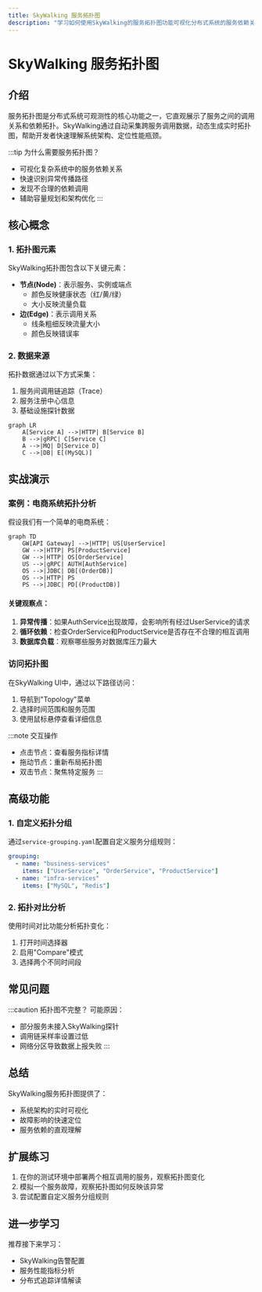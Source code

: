 ```yaml
---
title: SkyWalking 服务拓扑图
description: "学习如何使用SkyWalking的服务拓扑图功能可视化分布式系统的服务依赖关系，掌握系统监控的关键工具。"
---
```


# SkyWalking 服务拓扑图

## 介绍

服务拓扑图是分布式系统可观测性的核心功能之一，它直观展示了服务之间的调用关系和依赖拓扑。SkyWalking通过自动采集跨服务调用数据，动态生成实时拓扑图，帮助开发者快速理解系统架构、定位性能瓶颈。

:::tip 为什么需要服务拓扑图？
- 可视化复杂系统中的服务依赖关系
- 快速识别异常传播路径
- 发现不合理的依赖调用
- 辅助容量规划和架构优化
:::

## 核心概念

### 1. 拓扑图元素

SkyWalking拓扑图包含以下关键元素：

- **节点(Node)**：表示服务、实例或端点
  - 颜色反映健康状态（红/黄/绿）
  - 大小反映流量负载
- **边(Edge)**：表示调用关系
  - 线条粗细反映流量大小
  - 颜色反映错误率

### 2. 数据来源

拓扑数据通过以下方式采集：

1. 服务间调用链追踪（Trace）
2. 服务注册中心信息
3. 基础设施探针数据

```mermaid
graph LR
    A[Service A] -->|HTTP| B[Service B]
    B -->|gRPC| C[Service C]
    A -->|MQ| D[Service D]
    C -->|DB| E[(MySQL)]
```

## 实战演示

### 案例：电商系统拓扑分析

假设我们有一个简单的电商系统：

```mermaid
graph TD
    GW[API Gateway] -->|HTTP| US[UserService]
    GW -->|HTTP| PS[ProductService]
    GW -->|HTTP| OS[OrderService]
    US -->|gRPC| AUTH[AuthService]
    OS -->|JDBC| DB[(OrderDB)]
    OS -->|HTTP| PS
    PS -->|JDBC| PD[(ProductDB)]
```

#### 关键观察点：

1. **异常传播**：如果AuthService出现故障，会影响所有经过UserService的请求
2. **循环依赖**：检查OrderService和ProductService是否存在不合理的相互调用
3. **数据库负载**：观察哪些服务对数据库压力最大

### 访问拓扑图

在SkyWalking UI中，通过以下路径访问：
1. 导航到"Topology"菜单
2. 选择时间范围和服务范围
3. 使用鼠标悬停查看详细信息

:::note 交互操作
- 点击节点：查看服务指标详情
- 拖动节点：重新布局拓扑图
- 双击节点：聚焦特定服务
:::

## 高级功能

### 1. 自定义拓扑分组

通过`service-grouping.yaml`配置自定义服务分组规则：

```yaml
grouping:
  - name: "business-services"
    items: ["UserService", "OrderService", "ProductService"]
  - name: "infra-services"
    items: ["MySQL", "Redis"]
```

### 2. 拓扑对比分析

使用时间对比功能分析拓扑变化：
1. 打开时间选择器
2. 启用"Compare"模式
3. 选择两个不同时间段

## 常见问题

:::caution 拓扑图不完整？
可能原因：
- 部分服务未接入SkyWalking探针
- 调用链采样率设置过低
- 网络分区导致数据上报失败
:::

## 总结

SkyWalking服务拓扑图提供了：
- 系统架构的实时可视化
- 故障影响的快速定位
- 服务依赖的直观理解

## 扩展练习

1. 在你的测试环境中部署两个相互调用的服务，观察拓扑图变化
2. 模拟一个服务故障，观察拓扑图如何反映该异常
3. 尝试配置自定义服务分组规则

## 进一步学习

推荐接下来学习：
- SkyWalking告警配置
- 服务性能指标分析
- 分布式追踪详情解读